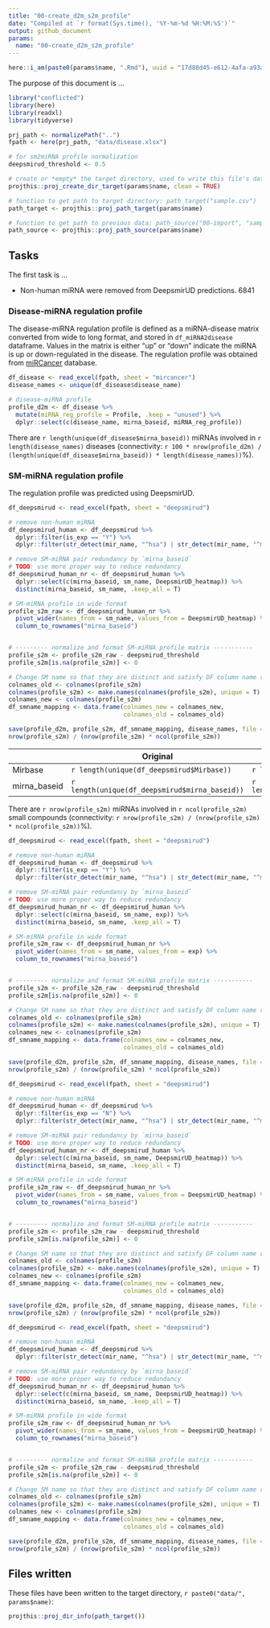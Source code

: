 ```yaml
---
title: "00-create_d2m_s2m_profile"
date: "Compiled at `r format(Sys.time(), '%Y-%m-%d %H:%M:%S')`"
output: github_document
params:
  name: "00-create_d2m_s2m_profile"
---
```


```r
here::i_am(paste0(params$name, ".Rmd"), uuid = "17d88d45-e612-4afa-a93a-c74025e9f801")
```

The purpose of this document is ...

```r
library("conflicted")
library(here)
library(readxl)
library(tidyverse)

prj_path <- normalizePath("..")
fpath <- here(prj_path, "data/disease.xlsx")

# for sm2miRNA profile normalization
deepsmirud_threshold <- 0.5
```

```r
# create or *empty* the target directory, used to write this file's data: 
projthis::proj_create_dir_target(params$name, clean = TRUE)

# function to get path to target directory: path_target("sample.csv")
path_target <- projthis::proj_path_target(params$name)

# function to get path to previous data: path_source("00-import", "sample.csv")
path_source <- projthis::proj_path_source(params$name)
```

## Tasks

The first task is ...

-   Non-human miRNA were removed from DeepsmirUD predictions. 6841

### Disease-miRNA regulation profile

The disease-miRNA regulation profile is defined as a miRNA-disease matrix converted from wide to long format, and stored in `df_miRNA2disease` dataframe. Values in the matrix is either "up" or "down" indicate the miRNA is up or down-regulated in the disease. The regulation profile was obtained from [miRCancer](http://mircancer.ecu.edu/) database.

```r
df_disease <- read_excel(fpath, sheet = "mircancer")
disease_names <- unique(df_disease$disease_name)

# disease-miRNA profile
profile_d2m <- df_disease %>% 
  mutate(miRNA_reg_profile = Profile, .keep = "unused") %>% 
  dplyr::select(c(disease_name, mirna_baseid, miRNA_reg_profile))
```

There are `r length(unique(df_disease$mirna_baseid))` miRNAs involved in `r length(disease_names)` diseases (connectivity: `r 100 * nrow(profile_d2m) / (length(unique(df_disease$mirna_baseid)) * length(disease_names))`%).

### SM-miRNA regulation profile

The regulation profile was predicted using DeepsmirUD.

```r
df_deepsmirud <- read_excel(fpath, sheet = "deepsmirud")

# remove non-human miRNA
df_deepsmirud_human <- df_deepsmirud %>% 
  dplyr::filter(is_exp == "Y") %>% 
  dplyr::filter(str_detect(mir_name, "^hsa") | str_detect(mir_name, "^mi"))

# remove SM-miRNA pair redundancy by `mirna_baseid`
# TODO: use more proper way to reduce redundancy
df_deepsmirud_human_nr <- df_deepsmirud_human %>% 
  dplyr::select(c(mirna_baseid, sm_name, DeepsmirUD_heatmap)) %>% 
  distinct(mirna_baseid, sm_name, .keep_all = T)

# SM-miRNA profile in wide format
profile_s2m_raw <- df_deepsmirud_human_nr %>% 
  pivot_wider(names_from = sm_name, values_from = DeepsmirUD_heatmap) %>% 
  column_to_rownames("mirna_baseid")


# --------- normalize and format SM-miRNA profile matrix -----------
profile_s2m <- profile_s2m_raw - deepsmirud_threshold
profile_s2m[is.na(profile_s2m)] <- 0

# Change SM name so that they are distinct and satisfy DF column name requirement.
colnames_old <- colnames(profile_s2m)
colnames(profile_s2m) <- make.names(colnames(profile_s2m), unique = T)
colnames_new <- colnames(profile_s2m)
df_smname_mapping <- data.frame(colnames_new = colnames_new,
                                colnames_old = colnames_old)

save(profile_d2m, profile_s2m, df_smname_mapping, disease_names, file = path_target("profiles_deepsmirud_ref.Rdata"))
nrow(profile_s2m) / (nrow(profile_s2m) * ncol(profile_s2m))
```

|              | Original                                       | Human                                                | Distinct              |
|--------------|------------------------------------------------|------------------------------------------------------|-----------------------|
| Mirbase      | `r length(unique(df_deepsmirud$Mirbase))`      | `r length(unique(df_deepsmirud_human$Mirbase))`      |                       |
| mirna_baseid | `r length(unique(df_deepsmirud$mirna_baseid))` | `r length(unique(df_deepsmirud_human$mirna_baseid))` | `r nrow(profile_s2m)` |

There are `r nrow(profile_s2m)` miRNAs involved in `r ncol(profile_s2m)` small compounds (connectivity: `r nrow(profile_s2m) / (nrow(profile_s2m) * ncol(profile_s2m))`%).

```r
df_deepsmirud <- read_excel(fpath, sheet = "deepsmirud")

# remove non-human miRNA
df_deepsmirud_human <- df_deepsmirud %>% 
  dplyr::filter(is_exp == "Y") %>% 
  dplyr::filter(str_detect(mir_name, "^hsa") | str_detect(mir_name, "^mi"))

# remove SM-miRNA pair redundancy by `mirna_baseid`
# TODO: use more proper way to reduce redundancy
df_deepsmirud_human_nr <- df_deepsmirud_human %>% 
  dplyr::select(c(mirna_baseid, sm_name, exp)) %>% 
  distinct(mirna_baseid, sm_name, .keep_all = T)

# SM-miRNA profile in wide format
profile_s2m_raw <- df_deepsmirud_human_nr %>% 
  pivot_wider(names_from = sm_name, values_from = exp) %>% 
  column_to_rownames("mirna_baseid")


# --------- normalize and format SM-miRNA profile matrix -----------
profile_s2m <- profile_s2m_raw - deepsmirud_threshold
profile_s2m[is.na(profile_s2m)] <- 0

# Change SM name so that they are distinct and satisfy DF column name requirement.
colnames_old <- colnames(profile_s2m)
colnames(profile_s2m) <- make.names(colnames(profile_s2m), unique = T)
colnames_new <- colnames(profile_s2m)
df_smname_mapping <- data.frame(colnames_new = colnames_new,
                                colnames_old = colnames_old)

save(profile_d2m, profile_s2m, df_smname_mapping, disease_names, file = path_target("profiles_exp_ref.Rdata"))
nrow(profile_s2m) / (nrow(profile_s2m) * ncol(profile_s2m))
```

```r
df_deepsmirud <- read_excel(fpath, sheet = "deepsmirud")

# remove non-human miRNA
df_deepsmirud_human <- df_deepsmirud %>% 
  dplyr::filter(is_exp == "N") %>% 
  dplyr::filter(str_detect(mir_name, "^hsa") | str_detect(mir_name, "^mi"))

# remove SM-miRNA pair redundancy by `mirna_baseid`
# TODO: use more proper way to reduce redundancy
df_deepsmirud_human_nr <- df_deepsmirud_human %>% 
  dplyr::select(c(mirna_baseid, sm_name, DeepsmirUD_heatmap)) %>% 
  distinct(mirna_baseid, sm_name, .keep_all = T)

# SM-miRNA profile in wide format
profile_s2m_raw <- df_deepsmirud_human_nr %>% 
  pivot_wider(names_from = sm_name, values_from = DeepsmirUD_heatmap) %>% 
  column_to_rownames("mirna_baseid")


# --------- normalize and format SM-miRNA profile matrix -----------
profile_s2m <- profile_s2m_raw - deepsmirud_threshold
profile_s2m[is.na(profile_s2m)] <- 0

# Change SM name so that they are distinct and satisfy DF column name requirement.
colnames_old <- colnames(profile_s2m)
colnames(profile_s2m) <- make.names(colnames(profile_s2m), unique = T)
colnames_new <- colnames(profile_s2m)
df_smname_mapping <- data.frame(colnames_new = colnames_new,
                                colnames_old = colnames_old)

save(profile_d2m, profile_s2m, df_smname_mapping, disease_names, file = path_target("profiles_deepsmirud_novo.Rdata"))
nrow(profile_s2m) / (nrow(profile_s2m) * ncol(profile_s2m))
```

```r
df_deepsmirud <- read_excel(fpath, sheet = "deepsmirud")

# remove non-human miRNA
df_deepsmirud_human <- df_deepsmirud %>% 
  dplyr::filter(str_detect(mir_name, "^hsa") | str_detect(mir_name, "^mi"))

# remove SM-miRNA pair redundancy by `mirna_baseid`
# TODO: use more proper way to reduce redundancy
df_deepsmirud_human_nr <- df_deepsmirud_human %>% 
  dplyr::select(c(mirna_baseid, sm_name, DeepsmirUD_heatmap)) %>% 
  distinct(mirna_baseid, sm_name, .keep_all = T)

# SM-miRNA profile in wide format
profile_s2m_raw <- df_deepsmirud_human_nr %>% 
  pivot_wider(names_from = sm_name, values_from = DeepsmirUD_heatmap) %>% 
  column_to_rownames("mirna_baseid")


# --------- normalize and format SM-miRNA profile matrix -----------
profile_s2m <- profile_s2m_raw - deepsmirud_threshold
profile_s2m[is.na(profile_s2m)] <- 0

# Change SM name so that they are distinct and satisfy DF column name requirement.
colnames_old <- colnames(profile_s2m)
colnames(profile_s2m) <- make.names(colnames(profile_s2m), unique = T)
colnames_new <- colnames(profile_s2m)
df_smname_mapping <- data.frame(colnames_new = colnames_new,
                                colnames_old = colnames_old)

save(profile_d2m, profile_s2m, df_smname_mapping, disease_names, file = path_target("profiles_deepsmirud.Rdata"))
nrow(profile_s2m) / (nrow(profile_s2m) * ncol(profile_s2m))
```

## Files written

These files have been written to the target directory, `r paste0("data/", params$name)`:

```r
projthis::proj_dir_info(path_target())
```
